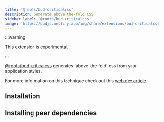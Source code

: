 ```yaml
---
title: '@roots/bud-criticalcss'
description: Generate above-the-fold CSS
sidebar_label: '@roots/bud-criticalcss'
image: 'https://budjs.netlify.app/img/share/extensions/bud-criticalcss.png'
---
```



:::warning

This extension is experimental.

:::

[@roots/bud-criticalcss](/extensions/bud-criticalcss) generates 'above-the-fold' css from your application styles.

For more information on this technique check out this [web.dev article](https://web.dev/extract-critical-css/).

## Installation

<Install packages="@roots/bud-criticalcss" />

## Installing peer dependencies

<PeerDependencies />
